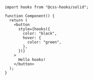 ```tsx
import hooks from "@css-hooks/solid";

function Component() {
  return (
    <button
      style={hooks({
        color: "black",
        hover: {
          color: "green",
        },
      })}
    >
      Hello hooks!
    </button>
  );
}
```
